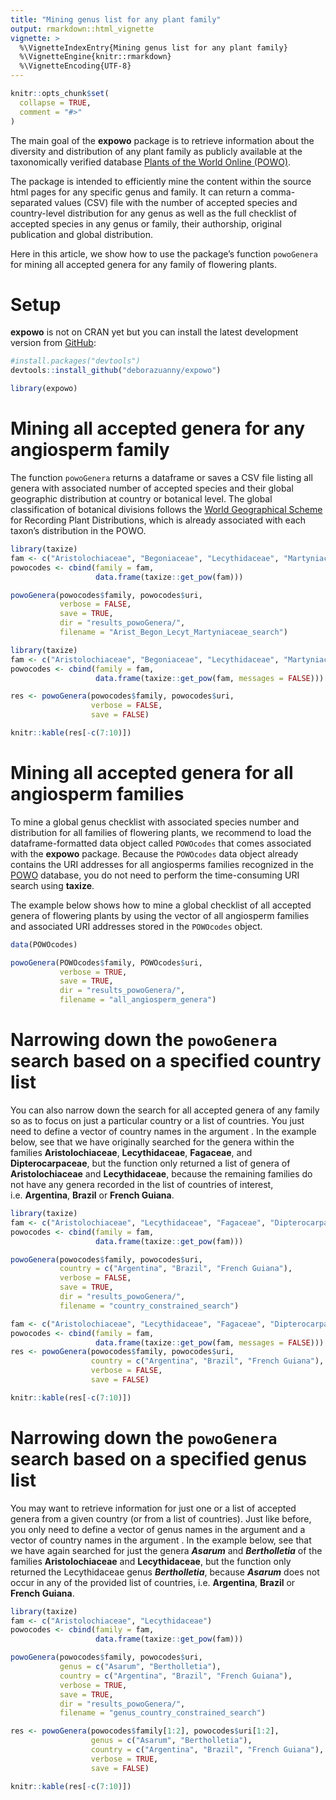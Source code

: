 ```yaml
---
title: "Mining genus list for any plant family"
output: rmarkdown::html_vignette
vignette: >
  %\VignetteIndexEntry{Mining genus list for any plant family}
  %\VignetteEngine{knitr::rmarkdown}
  %\VignetteEncoding{UTF-8}
---
```


```r
knitr::opts_chunk$set(
  collapse = TRUE,
  comment = "#>"
)
```

The main goal of the __expowo__ package is to retrieve information about the 
diversity and distribution of any plant family as publicly available at the 
taxonomically verified database [Plants of the World Online (POWO)](https://powo.science.kew.org).\

The package is intended to efficiently mine the content within the source html pages
for any specific genus and family. It can return a comma-separated values (CSV) 
file with the number of accepted species and country-level distribution for any genus
as well as the full checklist of accepted species in any genus or family, their 
authorship, original publication and global distribution.\

Here in this article, we show how to use the package's function `powoGenera` for 
mining all accepted genera for any family of flowering plants.

# Setup

__expowo__ is not on CRAN yet but you can install the latest development version 
from [GitHub](https://github.com/):

``` r
#install.packages("devtools")
devtools::install_github("deborazuanny/expowo")
```
```r
library(expowo)
```

# Mining all accepted genera for any angiosperm family

The function `powoGenera` returns a dataframe or saves a CSV file listing all 
genera with associated number of accepted species and their global geographic 
distribution at country or botanical level. The global classification of botanical 
divisions follows the [World Geographical Scheme](https://www.tdwg.org/standards/wgsrpd/)
for Recording Plant Distributions, which is already associated with each taxon's 
distribution in the POWO.

```r
library(taxize)
fam <- c("Aristolochiaceae", "Begoniaceae", "Lecythidaceae", "Martyniaceae")
powocodes <- cbind(family = fam,
                   data.frame(taxize::get_pow(fam)))

powoGenera(powocodes$family, powocodes$uri,
           verbose = FALSE,
           save = TRUE,
           dir = "results_powoGenera/",
           filename = "Arist_Begon_Lecyt_Martyniaceae_search")
```

```r
library(taxize)
fam <- c("Aristolochiaceae", "Begoniaceae", "Lecythidaceae", "Martyniaceae")
powocodes <- cbind(family = fam,
                   data.frame(taxize::get_pow(fam, messages = FALSE)))

res <- powoGenera(powocodes$family, powocodes$uri,
                  verbose = FALSE,
                  save = FALSE)

knitr::kable(res[-c(7:10)])
```

# Mining all accepted genera for all angiosperm families

To mine a global genus checklist with associated species number and distribution 
for all families of flowering plants, we recommend to
load the dataframe-formatted data object called `POWOcodes` that comes associated with
the __expowo__ package. Because the `POWOcodes` data object already contains the 
URI addresses for all angiosperms families recognized in the [POWO](https://powo.science.kew.org) 
database, you do not need to perform the time-consuming URI search using __taxize__. \

The example below shows how to mine a global checklist of all accepted genera of
flowering plants by using the vector of all angiosperm families and associated URI 
addresses stored in the `POWOcodes` object.

```r
data(POWOcodes)

powoGenera(POWOcodes$family, POWOcodes$uri,
           verbose = TRUE,
           save = TRUE,
           dir = "results_powoGenera/",
           filename = "all_angiosperm_genera")
```

# Narrowing down the `powoGenera` search based on a specified country list

You can also narrow down the search for all accepted genera of any family so as to 
focus on just a particular country or a list of countries. You just need to define 
a vector of country names in the argument \code{country}. In the example below,
see that we have originally searched for the genera within the families __Aristolochiaceae__,
__Lecythidaceae__, __Fagaceae__, and __Dipterocarpaceae__, but the function 
only returned a list of genera of __Aristolochiaceae__ and __Lecythidaceae__,
because the remaining families do not have any genera recorded in the list
of countries of interest, i.e. __Argentina__, __Brazil__ or __French Guiana__.

```r
library(taxize)
fam <- c("Aristolochiaceae", "Lecythidaceae", "Fagaceae", "Dipterocarpaceae")
powocodes <- cbind(family = fam,
                   data.frame(taxize::get_pow(fam)))

powoGenera(powocodes$family, powocodes$uri,
           country = c("Argentina", "Brazil", "French Guiana"),
           verbose = FALSE,
           save = TRUE,
           dir = "results_powoGenera/",
           filename = "country_constrained_search")
```

```r
fam <- c("Aristolochiaceae", "Lecythidaceae", "Fagaceae", "Dipterocarpaceae")
powocodes <- cbind(family = fam,
                   data.frame(taxize::get_pow(fam, messages = FALSE)))
res <- powoGenera(powocodes$family, powocodes$uri,
                  country = c("Argentina", "Brazil", "French Guiana"),
                  verbose = FALSE,
                  save = FALSE)

knitr::kable(res[-c(7:10)])
```


# Narrowing down the `powoGenera` search based on a specified genus list

You may want to retrieve information for just one or a list of accepted 
genera from a given country (or from a list of countries). Just like before,
you only need to define a vector of genus names in the argument \code{genus} and
a vector of country names in the argument \code{country}. In the example below,
see that we have again searched for just the genera ***Asarum*** and ***Bertholletia***
of the families __Aristolochiaceae__ and __Lecythidaceae__, but the function 
only returned the Lecythidaceae genus ***Bertholletia***, because ***Asarum*** 
does not occur in any of the provided list of countries, i.e. __Argentina__, __Brazil__ 
or __French Guiana__.

```r
library(taxize)
fam <- c("Aristolochiaceae", "Lecythidaceae")
powocodes <- cbind(family = fam,
                   data.frame(taxize::get_pow(fam)))

powoGenera(powocodes$family, powocodes$uri,
           genus = c("Asarum", "Bertholletia"),
           country = c("Argentina", "Brazil", "French Guiana"),
           verbose = TRUE,
           save = TRUE,
           dir = "results_powoGenera/",
           filename = "genus_country_constrained_search")
```

```r
res <- powoGenera(powocodes$family[1:2], powocodes$uri[1:2],
                  genus = c("Asarum", "Bertholletia"),
                  country = c("Argentina", "Brazil", "French Guiana"),
                  verbose = TRUE,
                  save = FALSE)

knitr::kable(res[-c(7:10)])
```
